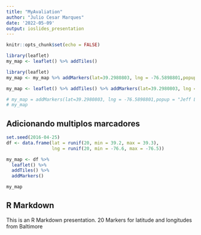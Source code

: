 ```yaml
---
title: "MyAvaliation"
author: "Julio Cesar Marques"
date: '2022-05-09'
output: ioslides_presentation
---
```


```r
knitr::opts_chunk$set(echo = FALSE)
```


```r
library(leaflet)
my_map <- leaflet() %>% addTiles()

```

```r
library(leaflet)
my_map <- my_map %>% addMarkers(lat=39.2980803, lng = -76.5898801,popup = "Jeff Leek's Offifce")

my_map <- leaflet() %>% addTiles() %>% addMarkers(lat=39.2980803, lng = -76.5898801,popup = "Jeff Leek's Offifce")

# my_map = addMarkers(lat=39.2980803, lng = -76.5898801,popup = "Jeff Leek's Offifce")
# my_map
```

## Adicionando multiplos marcadores

```r
set.seed(2016-04-25)
df <- data.frame(lat = runif(20, min = 39.2, max = 39.3),
                 lng = runif(20, min = -76.6, max = -76.5))

my_map <- df %>% 
  leaflet() %>%
  addTiles() %>%
  addMarkers()

my_map
```


## R Markdown

This is an R Markdown presentation. 
20 Markers for latitude and longitudes from Baltimore